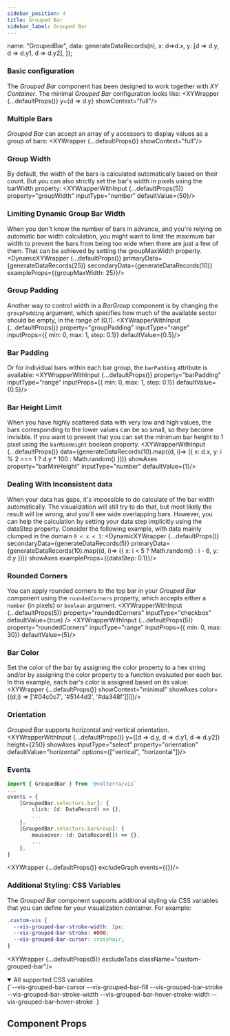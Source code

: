 ```yaml
---
sidebar_position: 4
title: Grouped Bar
sidebar_label: Grouped Bar
---
```


  name: "GroupedBar",
  data: generateDataRecords(n),
  x: d=>d.x,
  y: [d => d.y, d => d.y1, d => d.y2],
});

### Basic configuration
The _Grouped Bar_ component has been designed to work together with _XY Container_. The minimal _Grouped Bar_ configuration looks like:
<XYWrapper {...defaultProps()} y={d => d.y} showContext="full"/>

### Multiple Bars
_Grouped Bar_ can accept an array of y accessors to display values as a group of bars:
<XYWrapper {...defaultProps()} showContext="full"/>

### Group Width
By default, the width of the bars is calculated automatically based on their count. But you can also strictly set the bar's width in pixels using the barWidth property:
<XYWrapperWithInput {...defaultProps(5)} property="groupWidth" inputType="number" defaultValue={50}/>

### Limiting Dynamic Group Bar Width
When you don't know the number of bars in advance, and you're relying on automatic bar width calculation, you might want to limit the
maximum bar width to prevent the bars from being too wide when there are just a few of them. That can be achieved by setting the groupMaxWidth property.
<DynamicXYWrapper {...defaultProps()} primaryData={generateDataRecords(25)} secondaryData={generateDataRecords(10)} exampleProps={{groupMaxWidth: 25}}/>

### Group Padding
Another way to control width in a *BarGroup* component is by changing the `groupPadding` argument, which specifies how much of the available sector should be empty, in the range of [0,1).
<XYWrapperWithInput {...defaultProps()} property="groupPadding" inputType="range" inputProps={{ min: 0, max: 1, step: 0.1}} defaultValue={0.5}/>

### Bar Padding
Or for individual bars within each bar group, the `barPadding` attribute is available:
<XYWrapperWithInput {...defaultProps()} property="barPadding" inputType="range" inputProps={{ min: 0, max: 1, step: 0.1}} defaultValue={0.5}/>

### Bar Height Limit
When you have highly scattered data with very low and high values, the bars corresponding to the lower values can be so small, so they become invisible.
If you want to prevent that you can set the minimum bar height to 1 pixel using the `barMinHeight` boolean property.
<XYWrapperWithInput {...defaultProps()} data={generateDataRecords(10).map((d, i)=> ({ x: d.x, y: i % 2 === 1 ? d.y * 100 : Math.random() }))} showAxes property="barMinHeight" inputType="number" defaultValue={1}/>

### Dealing With Inconsistent data
When your data has gaps, it's impossible to do calculate of the bar width automatically. The visualization will still try to do that, but most likely the result will be wrong,
and you'll see wide overlapping bars. However, you can help the calculation by setting your data step implicitly using the dataStep property.
Consider the following example, with data mainly clumped in the domain `0 < x < 1`:
<DynamicXYWrapper {...defaultProps()} secondaryData={generateDataRecords(5)} primaryData={generateDataRecords(10).map((d, i)=> ({ x: i < 5 ? Math.random() : i - 6, y: d.y }))} showAxes exampleProps={{dataStep: 0.1}}/>

### Rounded Corners
You can apply rounded corners to the top bar in your _Grouped Bar_ component using the `roundedCorners` property, which accepts
either a `number` (in pixels) or `boolean` argument.
<XYWrapperWithInput
    {...defaultProps(5)}
    property="roundedCorners"
    inputType="checkbox"
    defaultValue={true}
/>
<XYWrapperWithInput {...defaultProps(5)} property="roundedCorners" inputType="range" inputProps={{ min: 0, max: 30}} defaultValue={5}/>


### Bar Color
Set the color of the bar by assigning the color property to a hex string and/or by assigning the color property to a function evaluated per each bar.
In this example, each bar's color is assigned based on its value:
<XYWrapper {...defaultProps()} showContext="minimal" showAxes color={(d,i) => ['#04c0c7', '#5144d3', '#da348f'][i]}/>

### Orientation
_Grouped Bar_ supports horizontal and vertical orientation.
<XYWrapperWithInput {...defaultProps()} y={[d => d.y, d => d.y1, d => d.y2]} height={250} showAxes inputType="select" property="orientation" defaultValue="horizontal" options={["vertical", "horizontal"]}/>

### Events
```ts
import { GroupedBar } from '@volterra/vis`
...
events = {
    [GroupedBar.selectors.bar]: {
        click: (d: DataRecord) => {},
        ...
    },
    [GroupedBar.selectors.barGroup]: {
        mouseover: (d: DataRecord[]) => {},
        ...
    },
}
```
<XYWrapper {...defaultProps()} excludeGraph events={{}}/>

### Additional Styling: CSS Variables
The _Grouped Bar_ component supports additional styling via CSS variables that you can define for your visualization container. For example:

```css title="styles.css"
.custom-vis {
  --vis-grouped-bar-stroke-width: 2px;
  --vis-grouped-bar-stroke: #000;
  --vis-grouped-bar-cursor: crosshair;
}
```
<XYWrapper {...defaultProps(5)} excludeTabs className="custom-grouped-bar"/>

<details open>
  <summary open>All supported CSS variables</summary>
  <CodeBlock language="css">
{`--vis-grouped-bar-cursor
--vis-grouped-bar-fill
--vis-grouped-bar-stroke
--vis-grouped-bar-stroke-width
--vis-grouped-bar-hover-stroke-width
--vis-grouped-bar-hover-stroke`
}</CodeBlock>
</details>

## Component Props
<PropTable name="VisGroupedBar"></PropTable>
